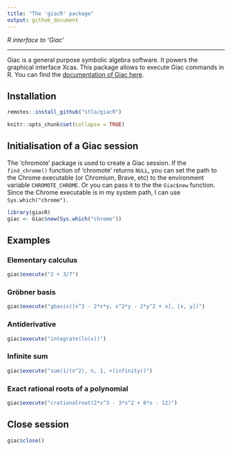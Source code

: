 ```yaml
---
title: "The 'giacR' package"
output: github_document
---
```


*R interface to 'Giac'*

___

Giac is a general purpose symbolic algebra software. It powers the graphical 
interface Xcas. This package allows to execute Giac commands in R. You can 
find the [documentation of Giac here](https://www-fourier.ujf-grenoble.fr/~parisse/giac/doc/en/cascmd_en/cascmd_en.html).


## Installation

```r
remotes::install_github("stla/giacR")
```

```r
knitr::opts_chunk$set(collapse = TRUE)
```


## Initialisation of a Giac session

The 'chromote' package is used to create a Giac session. If the `find_chrome()` 
function of 'chromote' returns `NULL`, you can set the path to the Chrome 
executable (or Chromium, Brave, etc) to the environment variable 
`CHROMOTE_CHROME`. Or you can pass it to the the `Giac$new` function. 
Since the Chrome executable is in my system path, I can use 
`Sys.which("chrome")`.

```r
library(giacR)
giac <- Giac$new(Sys.which("chrome"))
```


## Examples 

### Elementary calculus

```r
giac$execute("2 + 3/7")
```


### Gröbner basis

```r
giac$execute("gbasis([x^3 - 2*x*y, x^2*y - 2*y^2 + x], [x, y])")
```


### Antiderivative

```r
giac$execute("integrate(ln(x))")
```


### Infinite sum

```r
giac$execute("sum(1/(n^2), n, 1, +(infinity))")
```


### Exact rational roots of a polynomial

```r
giac$execute("crationalroot(2*x^3 - 3*x^2 + 8*x - 12)")
```


## Close session

```r
giac$close()
```

